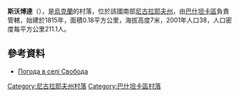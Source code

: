 {{coord|47|22|39|N|32|13|15|E|scale:100000|display=title}}

'''斯沃博達'''（{{lang-uk|Свобода}}），是[[烏克蘭|烏克蘭]]的村落，位於該國南部[[尼古拉耶夫州|尼古拉耶夫州]]，由[[巴什坦卡區|巴什坦卡區]]負責管轄，始建於1815年，面積0.18平方公里，海拔高度7米，2001年人口38，人口密度每平方公里211.1人。

==參考資料==
* [http://weather.in.ua/ua/nikolaevskaja/23464 Погода в селі Свобода] {{Wayback|url=http://weather.in.ua/ua/nikolaevskaja/23464 |date=20200813145100 }}

[[Category:尼古拉耶夫州村落|Category:尼古拉耶夫州村落]]
[[Category:巴什坦卡區村落|Category:巴什坦卡區村落]]


{{Mykolaiv-geo-stub}}